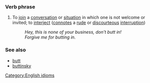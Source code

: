 ===Verb phrase===
#To [[join]] a [[conversation]] or [[situation]] in which one is not welcome or invited; to [[interject]] ([[connote]]s a [[rude]] or [[discourteous]] [[interrupt]]ion)
#:''Hey, this is none of your business, don't butt in!''
#:''Forgive me for butting in.''

===See also===
*[[butt]]
*[[buttinsky]]

[[Category:English idioms]]